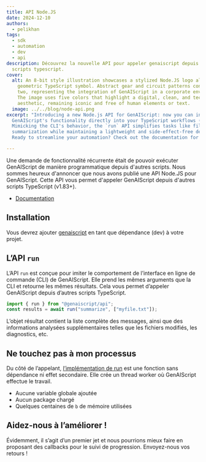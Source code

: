 ```yaml
---
title: API Node.JS
date: 2024-12-10
authors:
  - pelikhan
tags:
  - sdk
  - automation
  - dev
  - api
description: Découvrez la nouvelle API pour appeler genaiscript depuis d'autres
  scripts typescript.
cover:
  alt: An 8-bit style illustration showcases a stylized Node.JS logo alongside a
    geometric TypeScript symbol. Abstract gear and circuit patterns connect the
    two, representing the integration of GenAIScript in a corporate environment.
    The image uses five colors that highlight a digital, clean, and tech-focused
    aesthetic, remaining iconic and free of human elements or text.
  image: ../../blog/node-api.png
excerpt: "Introducing a new Node.js API for GenAIScript: now you can integrate
  GenAIScript's functionality directly into your TypeScript workflows (v1.83+).
  Mimicking the CLI's behavior, the `run` API simplifies tasks like file
  summarization while maintaining a lightweight and side-effect-free design.
  Ready to streamline your automation? Check out the documentation for details."

---
```




<BlogNarration />

Une demande de fonctionnalité récurrente était de pouvoir exécuter GenAIScript de manière programmatique depuis d'autres scripts. Nous sommes heureux d'annoncer que nous avons publié une API Node.JS pour GenAIScript. Cette API vous permet d'appeler GenAIScript depuis d'autres scripts TypeScript (v1.83+).

* [Documentation](https://microsoft.github.io/genaiscript/reference/api/)

## Installation

Vous devrez ajouter [genaiscript](https://www.npmjs.com/package/genaiscript) en tant que dépendance (dev) à votre projet.

<PackageManagers pkg="@genaiscript/api" />

## L’API `run`

L’API `run` est conçue pour imiter le comportement de l’interface en ligne de commande (CLI) de GenAIScript. Elle prend les mêmes arguments que la CLI et retourne les mêmes résultats. Cela vous permet d’appeler GenAIScript depuis d’autres scripts TypeScript.

```js
import { run } from "@genaiscript/api";
const results = await run("summarize", ["myfile.txt"]);
```

L’objet résultat contient la liste complète des messages, ainsi que des informations analysées supplémentaires telles que les fichiers modifiés, les diagnostics, etc.

## Ne touchez pas à mon processus

Du côté de l’appelant, [l’implémentation de run](https://github.com/microsoft/genaiscript/blob/main/packages/cli/src/api.ts) est une fonction sans dépendance ni effet secondaire. Elle crée un thread worker où GenAIScript effectue le travail.

* Aucune variable globale ajoutée
* Aucun package chargé
* Quelques centaines de `b` de mémoire utilisées

## Aidez-nous à l’améliorer !

Évidemment, il s’agit d’un premier jet et nous pourrions mieux faire en proposant des callbacks pour le suivi de progression. Envoyez-nous vos retours !
